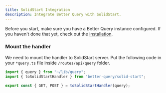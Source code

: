 ```yaml
---
title: SolidStart Integration
description: Integrate Better Query with SolidStart.
---
```


Before you start, make sure you have a Better Query instance configured. If you haven't done that yet, check out the [installation](/docs/installation).

### Mount the handler

We need to mount the handler to SolidStart server. Put the following code in your `*query.ts` file inside `/routes/api/query` folder.

```ts title="*query.ts"
import { query } from "~/lib/query";
import { toSolidStartHandler } from "better-query/solid-start";

export const { GET, POST } = toSolidStartHandler(query);
```